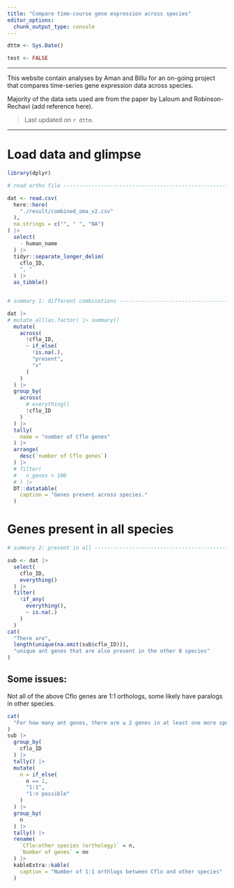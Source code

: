 ```yaml
---
title: "Compare time-course gene expression across species"
editor_options: 
  chunk_output_type: console
---
```


```r
dttm <- Sys.Date()

test <- FALSE
```


---

This website contain analyses by Aman and Billu for an on-going project that compares time-series gene expression data across species.

Majority of the data sets used are from the paper by Laloum and Robinson-Rechavi (add reference here).


> Last updated on `r dttm`.

___

# Load data and glimpse


```r
library(dplyr)

# read ortho file ---------------------------------------------------------------

dat <- read.csv(
  here::here(
    "./result/combined_oma_v2.csv"
  ),
  na.strings = c("", " ", "NA")
) |> 
  select(
    - human_name
  ) |> 
  tidyr::separate_longer_delim(
    cflo_ID,
    ", "
  ) |> 
  as_tibble()


# summary 1: different combinations ---------------------------------------

dat |> 
# mutate_all(as.factor) |> summary()
  mutate(
    across(
      !cflo_ID,
      ~ if_else(
        !is.na(.),
        "present",
        "x"
      )
    )
  ) |> 
  group_by(
    across(
      # everything()
      !cflo_ID
    )
  ) |> 
  tally(
    name = "number of Cflo genes"
  ) |> 
  arrange(
    desc(`number of Cflo genes`)
  ) |> 
  # filter(
  #   n_genes > 100
  # ) |> 
  DT::datatable(
    caption = "Genes present across species."
  )
```

# Genes present in all species

```r
# summary 2: present in all -----------------------------------------------

sub <- dat |> 
  select(
    cflo_ID,
    everything()
  ) |> 
  filter(
    !if_any(
      everything(),
      ~ is.na(.)
    )
  )
cat(
  "There are", 
  length(unique(na.omit(sub$cflo_ID))), 
  "unique ant genes that are also present in the other 8 species"
)


```

## Some issues:

Not all of the above Cflo genes are 1:1 orthologs, some likely have paralogs in other species.

```r
cat(
  "For how many ant genes, there are ≥ 2 genes in at least one more species?"
)
sub |> 
  group_by(
    cflo_ID
  ) |> 
  tally() |> 
  mutate(
    n = if_else(
      n == 1,
      "1:1",
      "1:n possible"
    )
  ) |> 
  group_by(
    n
  ) |> 
  tally() |> 
  rename(
    `Cflo:other species (orthology)` = n,
    `Number of genes` = nn
  ) |> 
  kableExtra::kable(
    caption = "Number of 1:1 orthlogs between Cflo and other species"
  )

```

